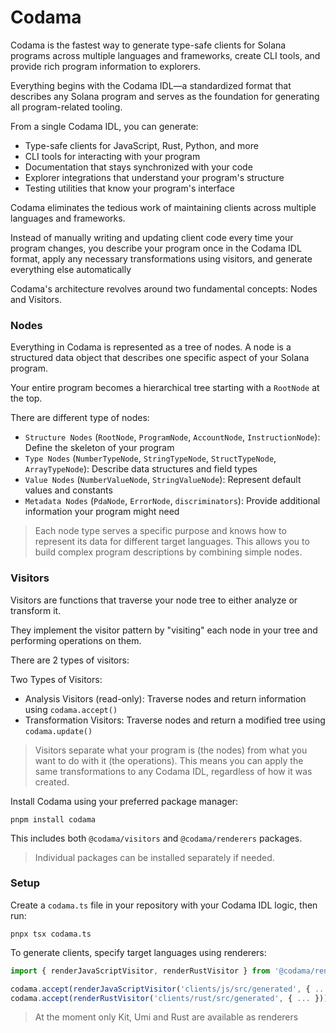 
# Codama

Codama is the fastest way to generate type-safe clients for Solana programs across multiple languages and frameworks, create CLI tools, and provide rich program information to explorers.

Everything begins with the Codama IDL—a standardized format that describes any Solana program and serves as the foundation for generating all program-related tooling.

From a single Codama IDL, you can generate:
- Type-safe clients for JavaScript, Rust, Python, and more
- CLI tools for interacting with your program
- Documentation that stays synchronized with your code
- Explorer integrations that understand your program's structure
- Testing utilities that know your program's interface

Codama eliminates the tedious work of maintaining clients across multiple languages and frameworks. 

Instead of manually writing and updating client code every time your program changes, you describe your program once in the Codama IDL format, apply any necessary transformations using visitors, and generate everything else automatically

<ArticleSection name="Core Concepts" id="core-concept" level="h2" />

Codama's architecture revolves around two fundamental concepts: Nodes and Visitors.

### Nodes

Everything in Codama is represented as a tree of nodes. A node is a structured data object that describes one specific aspect of your Solana program. 

Your entire program becomes a hierarchical tree starting with a `RootNode` at the top.

There are different type of nodes:
- `Structure Nodes` (`RootNode`, `ProgramNode`, `AccountNode`, `InstructionNode`): Define the skeleton of your program
- `Type Nodes` (`NumberTypeNode`, `StringTypeNode`, `StructTypeNode`, `ArrayTypeNode`): Describe data structures and field types
- `Value Nodes` (`NumberValueNode`, `StringValueNode`): Represent default values and constants
- `Metadata Nodes` (`PdaNode`, `ErrorNode`, `discriminators`): Provide additional information your program might need

> Each node type serves a specific purpose and knows how to represent its data for different target languages. This allows you to build complex program descriptions by combining simple nodes.

### Visitors 

Visitors are functions that traverse your node tree to either analyze or transform it. 

They implement the visitor pattern by "visiting" each node in your tree and performing operations on them.

There are 2 types of visitors: 

Two Types of Visitors:
- Analysis Visitors (read-only): Traverse nodes and return information using `codama.accept()`
- Transformation Visitors: Traverse nodes and return a modified tree using `codama.update()`

> Visitors separate what your program is (the nodes) from what you want to do with it (the operations). This means you can apply the same transformations to any Codama IDL, regardless of how it was created.

<ArticleSection name="Installation" id="installation" level="h2" />

Install Codama using your preferred package manager:

```
pnpm install codama
```

This includes both `@codama/visitors` and `@codama/renderers` packages.

> Individual packages can be installed separately if needed.

### Setup

Create a `codama.ts` file in your repository with your Codama IDL logic, then run:

```
pnpx tsx codama.ts
```

To generate clients, specify target languages using renderers:

```ts
import { renderJavaScriptVisitor, renderRustVisitor } from '@codama/renderers';

codama.accept(renderJavaScriptVisitor('clients/js/src/generated', { ... }));
codama.accept(renderRustVisitor('clients/rust/src/generated', { ... }));
```

> At the moment only Kit, Umi and Rust are available as renderers
